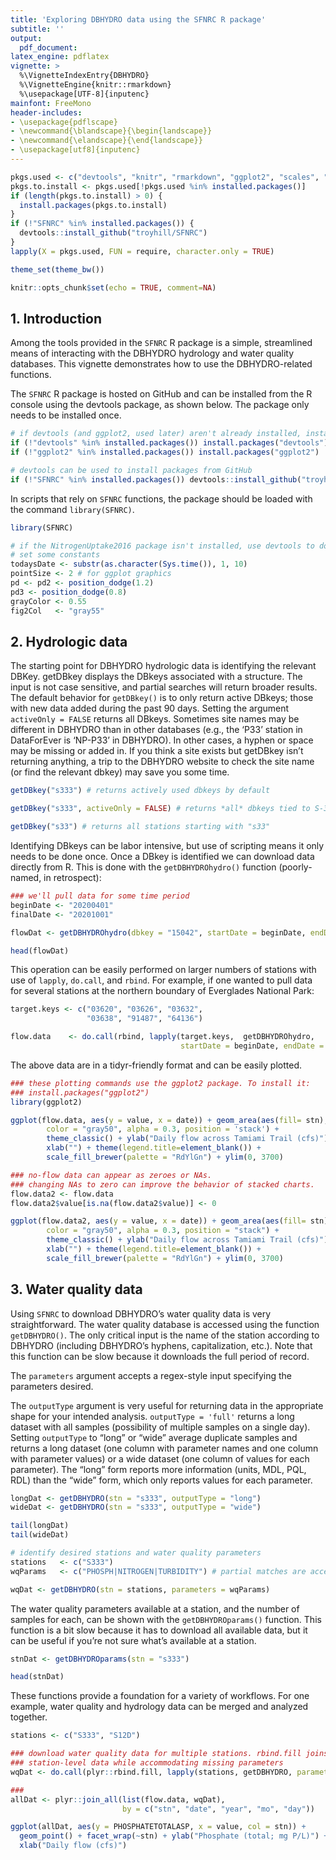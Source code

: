 ```yaml
---
title: 'Exploring DBHYDRO data using the SFNRC R package'
subtitle: ''
output: 
  pdf_document: 
latex_engine: pdflatex
vignette: >
  %\VignetteIndexEntry{DBHYDRO}
  %\VignetteEngine{knitr::rmarkdown}
  %\usepackage[UTF-8]{inputenc}
mainfont: FreeMono
header-includes:
- \usepackage{pdflscape}
- \newcommand{\blandscape}{\begin{landscape}}
- \newcommand{\elandscape}{\end{landscape}}
- \usepackage[utf8]{inputenc}
---
```


```r
pkgs.used <- c("devtools", "knitr", "rmarkdown", "ggplot2", "scales", "SFNRC")
pkgs.to.install <- pkgs.used[!pkgs.used %in% installed.packages()]
if (length(pkgs.to.install) > 0) {
  install.packages(pkgs.to.install)
}
if (!"SFNRC" %in% installed.packages()) {
  devtools::install_github("troyhill/SFNRC")
}
lapply(X = pkgs.used, FUN = require, character.only = TRUE)

theme_set(theme_bw())

knitr::opts_chunk$set(echo = TRUE, comment=NA)
```

\vspace{12pt}
\vspace{12pt}

## 1. Introduction

Among the tools provided in the `SFNRC` R package is a simple, streamlined means of interacting with the DBHYDRO hydrology and water quality databases. This vignette demonstrates how to use the DBHYDRO-related functions. 

The `SFNRC` R package is hosted on GitHub and can be installed from the R console using the devtools package, as shown below. The package only needs to be installed once.


\vspace{12pt}

```r
# if devtools (and ggplot2, used later) aren't already installed, install it
if (!"devtools" %in% installed.packages()) install.packages("devtools")
if (!"ggplot2" %in% installed.packages()) install.packages("ggplot2")

# devtools can be used to install packages from GitHub
if (!"SFNRC" %in% installed.packages()) devtools::install_github("troyhill/SFNRC@master")

```

\vspace{12pt}

In scripts that rely on `SFNRC` functions, the package should be loaded with the command `library(SFNRC)`.

```r
library(SFNRC)

```


\vspace{12pt}


\vspace{3mm}\hrule
\vspace{12pt}



\vspace{12pt}
\vspace{12pt}

```r
# if the NitrogenUptake2016 package isn't installed, use devtools to do so:
# set some constants
todaysDate <- substr(as.character(Sys.time()), 1, 10)
pointSize <- 2 # for ggplot graphics
pd <- pd2 <- position_dodge(1.2)
pd3 <- position_dodge(0.8)
grayColor <- 0.55
fig2Col   <- "gray55"


```

\vspace{12pt}
\vspace{12pt}


## 2. Hydrologic data
\vspace{12pt}

The starting point for DBHYDRO hydrologic data is identifying the relevant DBKey. getDBkey displays the DBkeys associated with a structure. The input is not case sensitive, and partial searches will return broader results. The default behavior for `getDBkey()` is to only return active DBkeys; those with new data added during the past 90 days. Setting the argument `activeOnly = FALSE` returns all DBkeys. Sometimes site names may be different in DBHYDRO than in other databases (e.g., the 'P33' station in DataForEver is 'NP-P33' in DBHYDRO). In other cases, a hyphen or space may be missing or added in. If you think a site exists but getDBkey isn't returning anything, a trip to the DBHYDRO website to check the site name (or find the relevant dbkey) may save you some time.

\vspace{12pt}

```r
getDBkey("s333") # returns actively used dbkeys by default

getDBkey("s333", activeOnly = FALSE) # returns *all* dbkeys tied to S-333

getDBkey("s33") # returns all stations starting with "s33"

```

\vspace{12pt}

Identifying DBkeys can be labor intensive, but use of scripting means it only needs to be done once. Once a DBkey is identified we can download data directly from R. This is done with the `getDBHYDROhydro()` function (poorly-named, in retrospect):


```r
### we'll pull data for some time period
beginDate <- "20200401"
finalDate <- "20201001"

flowDat <- getDBHYDROhydro(dbkey = "15042", startDate = beginDate, endDate = finalDate)

head(flowDat)

```


\vspace{12pt}

This operation can be easily performed on larger numbers of stations with use of `lapply`, `do.call`, and `rbind`. For example, if one wanted to pull data for several stations at the northern boundary of Everglades National Park:

\vspace{12pt}

```r

target.keys <- c("03620", "03626", "03632",
                 "03638", "91487", "64136")

flow.data    <- do.call(rbind, lapply(target.keys,  getDBHYDROhydro, 
                                      startDate = beginDate, endDate = finalDate))

```


\vspace{12pt}

The above data are in a tidyr-friendly format and can be easily plotted.

\vspace{12pt}


```r
### these plotting commands use the ggplot2 package. To install it:
### install.packages("ggplot2")
library(ggplot2)

ggplot(flow.data, aes(y = value, x = date)) + geom_area(aes(fill= stn), 
        color = "gray50", alpha = 0.3, position = 'stack') + 
        theme_classic() + ylab("Daily flow across Tamiami Trail (cfs)") + 
        xlab("") + theme(legend.title=element_blank()) + 
        scale_fill_brewer(palette = "RdYlGn") + ylim(0, 3700)

### no-flow data can appear as zeroes or NAs.
### changing NAs to zero can improve the behavior of stacked charts.
flow.data2 <- flow.data
flow.data2$value[is.na(flow.data2$value)] <- 0

ggplot(flow.data2, aes(y = value, x = date)) + geom_area(aes(fill= stn), 
        color = "gray50", alpha = 0.3, position = "stack") + 
        theme_classic() + ylab("Daily flow across Tamiami Trail (cfs)") + 
        xlab("") + theme(legend.title=element_blank()) + 
        scale_fill_brewer(palette = "RdYlGn") + ylim(0, 3700)

```



\vspace{12pt}
\vspace{12pt}

## 3. Water quality data
\vspace{12pt}

Using `SFNRC` to download DBHYDRO's water quality data is very straightforward. The water quality database is accessed using the function `getDBHYDRO()`. The only critical input is the name of the station according to DBHYDRO (including DBHYDRO's hyphens, capitalization, etc.). Note that this function can be slow because it downloads the full period of record.

The `parameters` argument accepts a regex-style input specifying the parameters desired. 

The `outputType` argument is very useful for returning data in the appropriate shape for your intended analysis. `outputType = 'full'` returns a long dataset with all samples (possibility of multiple samples on a single day). Setting `outputType` to "long" or "wide" average duplicate samples and returns a long dataset (one column with parameter names and one column with parameter values) or a wide dataset (one column of values for each parameter). The "long" form reports more information (units, MDL, PQL, RDL) than the "wide" form, which only reports values for each parameter.

\vspace{12pt}


```r

longDat <- getDBHYDRO(stn = "s333", outputType = "long")
wideDat <- getDBHYDRO(stn = "s333", outputType = "wide")

tail(longDat)
tail(wideDat)

# identify desired stations and water quality parameters
stations   <- c("S333")
wqParams   <- c("PHOSPH|NITROGEN|TURBIDITY") # partial matches are acceptable

wqDat <- getDBHYDRO(stn = stations, parameters = wqParams)


```


\vspace{12pt}

The water quality parameters available at a station, and the number of samples for each, can be shown with the `getDBHYDROparams()` function. This function is a bit slow because it has to download all available data, but it can be useful if you're not sure what's available at a station.


```r

stnDat <- getDBHYDROparams(stn = "s333")

head(stnDat)


```



\vspace{12pt}

These functions provide a foundation for a variety of workflows. For one example, water quality and hydrology data can be merged and analyzed together.


\vspace{12pt}

```r
stations <- c("S333", "S12D")

### download water quality data for multiple stations. rbind.fill joins the 
### station-level data while accommodating missing parameters
wqDat <- do.call(plyr::rbind.fill, lapply(stations, getDBHYDRO, parameters = wqParams))

### 
allDat <- plyr::join_all(list(flow.data, wqDat), 
                         by = c("stn", "date", "year", "mo", "day"))

ggplot(allDat, aes(y = PHOSPHATETOTALASP, x = value, col = stn)) + 
  geom_point() + facet_wrap(~stn) + ylab("Phosphate (total; mg P/L)") + 
  xlab("Daily flow (cfs)")


```

